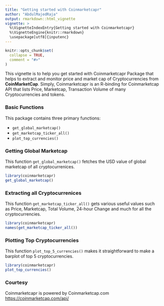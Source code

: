 ```yaml
---
title: "Getting started with Coinmarketcapr"
author: "AbdulMajedRaja"
output: rmarkdown::html_vignette
vignette: >
  %\VignetteIndexEntry{Getting started with Coinmarketcapr}
  %\VignetteEngine{knitr::rmarkdown}
  \usepackage[utf8]{inputenc}
---
```


```r
knitr::opts_chunk$set(
  collapse = TRUE,
  comment = "#>"
)
```

This vignette is to help you get started with Coinmarketcapr Package that helps to extract and monitor price and market cap of Cryptocurrencies from **CoinMarketCap**. Simply, Coinmarketcapr is an R-binding for Coinmarketcap API that lists Price, Marketcap, Transaction Volume of many Cryptocurrencies and tokens. 

### Basic Functions 

This package contains three primary functions:

- `get_global_marketcap()`
- `get_marketcap_ticker_all()`
- `plot_top_currencies()`

### Getting Global Marketcap

This function `get_global_marketcap()` fetches the USD value of global marketcap of all cryptocurrenices.

```r
library(coinmarketcapr)
get_global_marketcap()
```

### Extracting all Cryptocurrenices 

This function `get_marketcap_ticker_all()` gets various useful values such as Price, Marketcap, Total Volume, 24-hour Change and much for all the cryptocurrencies. 

```r
library(coinmarketcapr)
names(get_marketcap_ticker_all())
```


### Plotting Top Cryptocurrencies

This function `plot_top_5_currencies()` makes it straightforward to make a barplot of top 5 cryptocurrencies.

```r
library(coinmarketcapr)
plot_top_currencies()
```

### Courtesy

Coinmarketcapr is powered by Coinmarketcap.com <https://coinmarketcap.com/api/> 
